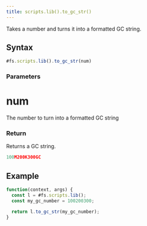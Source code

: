 ```yaml
---
title: scripts.lib().to_gc_str()
---
```


Takes a number and turns it into a formatted GC string.

## Syntax

```js
#fs.scripts.lib().to_gc_str(num)
```

### Parameters

# num

The number to turn into a formatted GC string

### Return

Returns a GC string.

```js
100M200K300GC
```

## Example

```js
function(context, args) {
  const l = #fs.scripts.lib();
  const my_gc_number = 100200300;

  return l.to_gc_str(my_gc_number);
}
```
